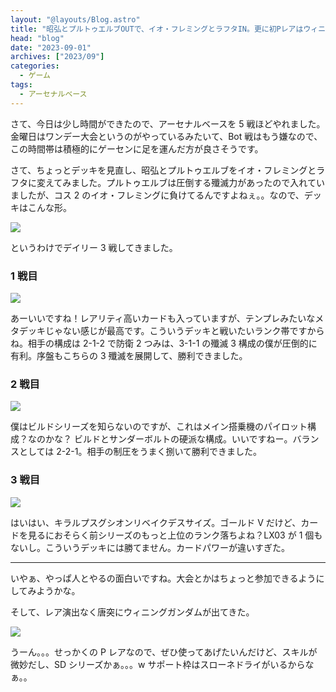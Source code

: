 ```yaml
---
layout: "@layouts/Blog.astro"
title: "昭弘とプルトゥエルブOUTで、イオ・フレミングとラフタIN。更に初Pレアはウィニングガンダムでした"
head: "blog"
date: "2023-09-01"
archives: ["2023/09"]
categories:
  - ゲーム
tags:
  - アーセナルベース
---
```



さて、今日は少し時間ができたので、アーセナルベースを 5 戦ほどやれました。金曜日はワンデー大会というのがやっているみたいて、Bot 戦はもう嫌なので、この時間帯は積極的にゲーセンに足を運んだ方が良さそうです。

さて、ちょっとデッキを見直し、昭弘とプルトゥエルブをイオ・フレミングとラフタに変えてみました。プルトゥエルブは圧倒する殲滅力があったので入れていましたが、コス 2 のイオ・フレミングに負けてるんですよねぇ。。なので、デッキはこんな形。

<img src={current_deck} />

というわけでデイリー 3 戦してきました。

### 1 戦目

<img src={one_day_1} />

あーいいですね！レアリティ高いカードも入っていますが、テンプレみたいなメタデッキじゃない感じが最高です。こういうデッキと戦いたいランク帯ですからね。相手の構成は 2-1-2 で防衛 2 つみは、3-1-1 の殲滅 3 構成の僕が圧倒的に有利。序盤もこちらの 3 殲滅を展開して、勝利できました。

### 2 戦目

<img src={one_day_2} />

僕はビルドシリーズを知らないのですが、これはメイン搭乗機のパイロット構成？なのかな？ ビルドとサンダーボルトの硬派な構成。いいですねー。バランスとしては 2-2-1。相手の制圧をうまく捌いて勝利できました。

### 3 戦目

<img src={one_day_3} />

はいはい、キラルプスグシオンリベイクデスサイズ。ゴールド V だけど、カードを見るにおそらく前シリーズのもっと上位のランク落ちよね？LX03 が 1 個もないし。こういうデッキには勝てません。カードパワーが違いすぎた。

---

いやぁ、やっぱ人とやるの面白いですね。大会とかはちょっと参加できるようにしてみようかな。

そして、レア演出なく唐突にウィニングガンダムが出てきた。

<img src={winninggundam} />

うーん。。。せっかくの P レアなので、ぜひ使ってあげたいんだけど、スキルが微妙だし、SD シリーズかぁ。。。w サポート枠はスローネドライがいるからなぁ。。
